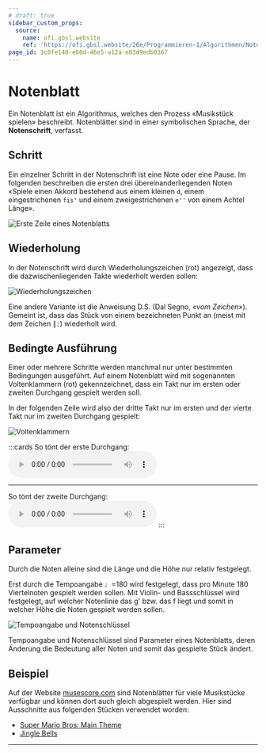 ```yaml
---
# draft: true
sidebar_custom_props:
  source:
    name: ofi.gbsl.website
    ref: 'https://ofi.gbsl.website/26e/Programmieren-1/Algorithmen/Notenblatt'
page_id: 1c8fe140-e60d-46e5-a12a-e83d9edb0367
---
```



# Notenblatt

Ein Notenblatt ist ein Algorithmus, welches den Prozess «Musikstück spielen» beschreibt. Notenblätter sind in einer symbolischen Sprache, der **Notenschrift**, verfasst.

## Schritt

Ein einzelner Schritt in der Notenschrift ist eine Note oder eine Pause. Im folgenden beschreiben die ersten drei übereinanderliegenden Noten «Spiele einen Akkord bestehend aus einem kleinen `d`, einem eingestrichenen `fis'` und einem zweigestrichenen `e''` von einem Achtel Länge».

![Erste Zeile eines Notenblatts](img/music-step.svg)


## Wiederholung

In der Notenschrift wird durch Wiederholungszeichen (rot) angezeigt, dass die dazwischenliegenden Takte wiederholt werden sollen:

![Wiederholungszeichen](img/music-repeat.svg)

Eine andere Variante ist die Anweisung D.S. (Dal Segno, _«vom Zeichen»_). Gemeint ist, dass das Stück von einem bezeichneten Punkt an (meist mit dem Zeichen `║:`) wiederholt wird.

## Bedingte Ausführung

Einer oder mehrere Schritte werden manchmal nur unter bestimmten Bedingungen ausgeführt. Auf einem Notenblatt wird mit sogenannten Voltenklammern (rot) gekennzeichnet, dass ein Takt nur im ersten oder zweiten Durchgang gespielt werden soll.

In der folgenden Zeile wird also der dritte Takt nur im ersten und der vierte Takt nur im zweiten Durchgang gespielt:

![Voltenklammern](img/music-conditional.svg)

:::cards
So tönt der erste Durchgang:
<audio controls>
    <source src={useBaseUrl('/sounds/music-conditional-1.mp3')} type="audio/mpeg"/>
</audio>
***
So tönt der zweite Durchgang:
<audio controls>
    <source src={useBaseUrl('/sounds/music-conditional-2.mp3')} type="audio/mpeg"/>
</audio>
:::

## Parameter

Durch die Noten alleine sind die Länge und die Höhe nur relativ festgelegt.

Erst durch die Tempoangabe ♩=180 wird festgelegt, dass pro Minute 180 Viertelnoten gespielt werden sollen. Mit Violin- und Bassschlüssel wird festgelegt, auf welcher Notenlinie das g' bzw. das f liegt und somit in welcher Höhe die Noten gespielt werden sollen.

![Tempoangabe und Notenschlüssel](img/music-parameter.svg)

Tempoangabe und Notenschlüssel sind Parameter eines Notenblatts, deren Änderung die Bedeutung aller Noten und somit das gespielte Stück ändert.

## Beispiel

Auf der Website [musescore.com](https://musescore.com/sheetmusic) sind Notenblätter für viele Musikstücke verfügbar und können dort auch gleich abgespielt werden. Hier sind Ausschnitte aus folgenden Stücken verwendet worden:

- [Super Mario Bros: Main Theme](https://musescore.com/user/2072681/scores/2601926)
- [Jingle Bells](https://musescore.com/user/685336/scores/4797212)

---
